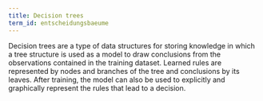 ```yaml
---
title: Decision trees
term_id: entscheidungsbaeume
---
```


Decision trees are a type of data structures for storing knowledge in which a tree structure is used as a model to draw conclusions from the observations contained in the training dataset. Learned rules are represented by nodes and branches of the tree and conclusions by its leaves. After training, the model can also be used to explicitly and graphically represent the rules that lead to a decision.
